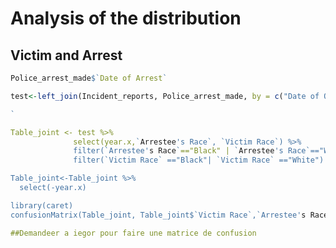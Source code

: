 # Analysis of the distribution
## Victim and Arrest 


```r
Police_arrest_made$`Date of Arrest`

test<-left_join(Incident_reports, Police_arrest_made, by = c("Date of Occurrence"="Date of Arrest"))

`

Table_joint <- test %>%
              select(year.x,`Arrestee's Race`, `Victim Race`) %>%
              filter(`Arrestee's Race`=="Black" | `Arrestee's Race`=="White" ) %>%
              filter(`Victim Race` =="Black"| `Victim Race` =="White")

Table_joint<-Table_joint %>%
  select(-year.x)

library(caret)
confusionMatrix(Table_joint, Table_joint$`Victim Race`,`Arrestee's Race`)

##Demandeer a iegor pour faire une matrice de confusion
```